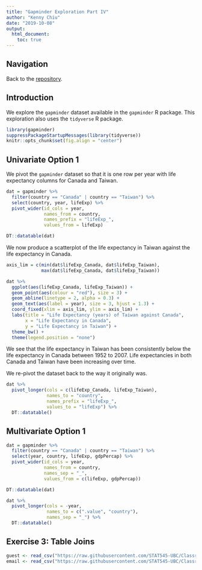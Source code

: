 ```yaml
---
title: "Gapminder Exploration Part IV"
author: "Kenny Chiu"
date: "2019-10-08"
output:
  html_document:
    toc: true
---
```




## Navigation

Back to the [repository](https://github.com/STAT545-UBC-hw-2019-20/stat545-hw-chiukenny/tree/master/hw04).



## Introduction

We explore the `gapminder` dataset available in the `gapminder` R package. This exploration also uses the `tidyverse` R package.

```r
library(gapminder)
suppressPackageStartupMessages(library(tidyverse))
knitr::opts_chunk$set(fig.align = "center")
```



## Univariate Option 1

We pivot the `gapminder` dataset so that it is one row per year with life expectancy columns for Canada and Taiwan.

```r
dat = gapminder %>%
  filter(country == "Canada" | country == "Taiwan") %>%
  select(country, year, lifeExp) %>%
  pivot_wider(id_cols = year,
              names_from = country,
              names_prefix = "lifeExp_",
              values_from = lifeExp)

DT::datatable(dat)
```

We now produce a scatterplot of the life expectancy in Taiwan against the life expectancy in Canada.

```r
axis_lim = c(min(dat$lifeExp_Canada, dat$lifeExp_Taiwan),
             max(dat$lifeExp_Canada, dat$lifeExp_Taiwan))

dat %>%
  ggplot(aes(lifeExp_Canada, lifeExp_Taiwan)) +
  geom_point(aes(colour = "red"), size = 3) +
  geom_abline(linetype = 2, alpha = 0.3) +
  geom_text(aes(label = year), size = 3, hjust = 1.3) +
  coord_fixed(xlim = axis_lim, ylim = axis_lim) +
  labs(title = "Life Expectancy (years) of Taiwan against Canada",
       x = "Life Expectancy in Canada",
       y = "Life Expectancy in Taiwan") +
  theme_bw() +
  theme(legend.position = "none")
```

We see that the life expectancy in Taiwan has been consistently below the life expectancy in Canada between 1952 to 2007. Life expectancies in both Canada and Taiwan have been increasing over time.

We re-pivot the dataset back to the way it originally was.

```r
dat %>%
  pivot_longer(cols = c(lifeExp_Canada, lifeExp_Taiwan),
               names_to = "country",
               names_prefix = "lifeExp_",
               values_to = "lifeExp") %>%
  DT::datatable()
```



## Multivariate Option 1

```r
dat = gapminder %>%
  filter(country == "Canada" | country == "Taiwan") %>%
  select(year, country, lifeExp, gdpPercap) %>%
  pivot_wider(id_cols = year,
              names_from = country,
              names_sep = "_",
              values_from = c(lifeExp, gdpPercap))

DT::datatable(dat)
```

```r
dat %>%
  pivot_longer(cols = -year,
               names_to = c(".value", "country"),
               names_sep = "_") %>%
  DT::datatable()
```



## Exercise 3: Table Joins

```r
guest <- read_csv("https://raw.githubusercontent.com/STAT545-UBC/Classroom/master/data/wedding/attend.csv")
email <- read_csv("https://raw.githubusercontent.com/STAT545-UBC/Classroom/master/data/wedding/emails.csv")
```

```r

```

